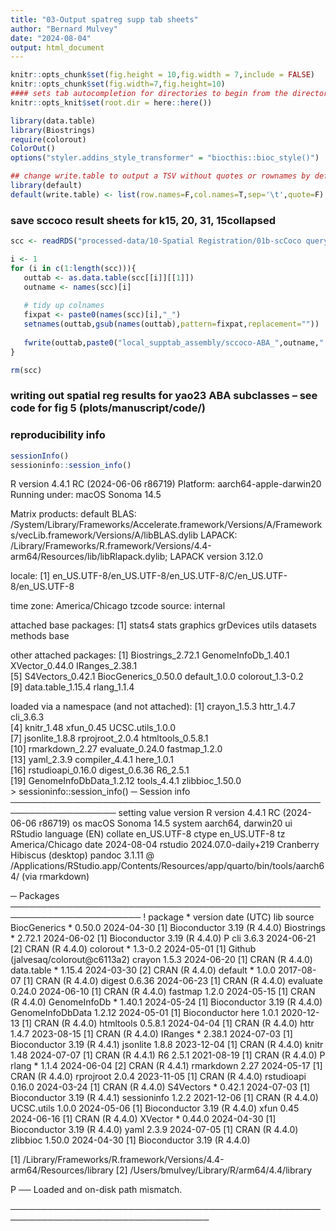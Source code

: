 ```yaml
---
title: "03-Output spatreg supp tab sheets"
author: "Bernard Mulvey"
date: "2024-08-04"
output: html_document
---
```


```r
knitr::opts_chunk$set(fig.height = 10,fig.width = 7,include = FALSE)
knitr::opts_chunk$set(fig.width=7,fig.height=10)
#### sets tab autocompletion for directories to begin from the directory containing the .Rproj session, instead of the script's directory if different
knitr::opts_knit$set(root.dir = here::here())

library(data.table)
library(Biostrings)
require(colorout)
ColorOut()
options("styler.addins_style_transformer" = "biocthis::bioc_style()")

## change write.table to output a TSV without quotes or rownames by default
library(default)
default(write.table) <- list(row.names=F,col.names=T,sep='\t',quote=F)
```

### save sccoco result sheets for k15, 20, 31, 15collapsed
```r
scc <- readRDS("processed-data/10-Spatial Registration/01b-scCoco query of top 150 markers per k15-20-31-collapsedK15 domain in ABA ms hyp CCF areas.RDS")

i <- 1
for (i in c(1:length(scc))){
   outtab <- as.data.table(scc[[i]][[1]])
   outname <- names(scc)[i]
   
   # tidy up colnames
   fixpat <- paste0(names(scc)[i],"_")
   setnames(outtab,gsub(names(outtab),pattern=fixpat,replacement=""))
   
   fwrite(outtab,paste0("local_supptab_assembly/sccoco-ABA_",outname,".txt"),sep='\t',quote=F)
}

rm(scc)

```


### writing out spatial reg results for yao23 ABA subclasses -- see code for fig 5 (plots/manuscript/code/)

### reproducibility info
```r
sessionInfo()
sessioninfo::session_info()
```
R version 4.4.1 RC (2024-06-06 r86719)
Platform: aarch64-apple-darwin20
Running under: macOS Sonoma 14.5

Matrix products: default
BLAS:   /System/Library/Frameworks/Accelerate.framework/Versions/A/Frameworks/vecLib.framework/Versions/A/libBLAS.dylib 
LAPACK: /Library/Frameworks/R.framework/Versions/4.4-arm64/Resources/lib/libRlapack.dylib;  LAPACK version 3.12.0

locale:
[1] en_US.UTF-8/en_US.UTF-8/en_US.UTF-8/C/en_US.UTF-8/en_US.UTF-8

time zone: America/Chicago
tzcode source: internal

attached base packages:
[1] stats4    stats     graphics  grDevices utils     datasets  methods   base     

other attached packages:
 [1] Biostrings_2.72.1   GenomeInfoDb_1.40.1 XVector_0.44.0      IRanges_2.38.1     
 [5] S4Vectors_0.42.1    BiocGenerics_0.50.0 default_1.0.0       colorout_1.3-0.2   
 [9] data.table_1.15.4   rlang_1.1.4        

loaded via a namespace (and not attached):
 [1] crayon_1.5.3            httr_1.4.7              cli_3.6.3              
 [4] knitr_1.48              xfun_0.45               UCSC.utils_1.0.0       
 [7] jsonlite_1.8.8          rprojroot_2.0.4         htmltools_0.5.8.1      
[10] rmarkdown_2.27          evaluate_0.24.0         fastmap_1.2.0          
[13] yaml_2.3.9              compiler_4.4.1          here_1.0.1             
[16] rstudioapi_0.16.0       digest_0.6.36           R6_2.5.1               
[19] GenomeInfoDbData_1.2.12 tools_4.4.1             zlibbioc_1.50.0        
> sessioninfo::session_info()
─ Session info ───────────────────────────────────────────────────────────────────
 setting  value
 version  R version 4.4.1 RC (2024-06-06 r86719)
 os       macOS Sonoma 14.5
 system   aarch64, darwin20
 ui       RStudio
 language (EN)
 collate  en_US.UTF-8
 ctype    en_US.UTF-8
 tz       America/Chicago
 date     2024-08-04
 rstudio  2024.07.0-daily+219 Cranberry Hibiscus (desktop)
 pandoc   3.1.11 @ /Applications/RStudio.app/Contents/Resources/app/quarto/bin/tools/aarch64/ (via rmarkdown)

─ Packages ───────────────────────────────────────────────────────────────────────
 ! package          * version date (UTC) lib source
   BiocGenerics     * 0.50.0  2024-04-30 [1] Bioconductor 3.19 (R 4.4.0)
   Biostrings       * 2.72.1  2024-06-02 [1] Bioconductor 3.19 (R 4.4.0)
 P cli                3.6.3   2024-06-21 [2] CRAN (R 4.4.0)
   colorout         * 1.3-0.2 2024-05-01 [1] Github (jalvesaq/colorout@c6113a2)
   crayon             1.5.3   2024-06-20 [1] CRAN (R 4.4.0)
   data.table       * 1.15.4  2024-03-30 [2] CRAN (R 4.4.0)
   default          * 1.0.0   2017-08-07 [1] CRAN (R 4.4.0)
   digest             0.6.36  2024-06-23 [1] CRAN (R 4.4.0)
   evaluate           0.24.0  2024-06-10 [1] CRAN (R 4.4.0)
   fastmap            1.2.0   2024-05-15 [1] CRAN (R 4.4.0)
   GenomeInfoDb     * 1.40.1  2024-05-24 [1] Bioconductor 3.19 (R 4.4.0)
   GenomeInfoDbData   1.2.12  2024-05-01 [1] Bioconductor
   here               1.0.1   2020-12-13 [1] CRAN (R 4.4.0)
   htmltools          0.5.8.1 2024-04-04 [1] CRAN (R 4.4.0)
   httr               1.4.7   2023-08-15 [1] CRAN (R 4.4.0)
   IRanges          * 2.38.1  2024-07-03 [1] Bioconductor 3.19 (R 4.4.1)
   jsonlite           1.8.8   2023-12-04 [1] CRAN (R 4.4.0)
   knitr              1.48    2024-07-07 [1] CRAN (R 4.4.1)
   R6                 2.5.1   2021-08-19 [1] CRAN (R 4.4.0)
 P rlang            * 1.1.4   2024-06-04 [2] CRAN (R 4.4.1)
   rmarkdown          2.27    2024-05-17 [1] CRAN (R 4.4.0)
   rprojroot          2.0.4   2023-11-05 [1] CRAN (R 4.4.0)
   rstudioapi         0.16.0  2024-03-24 [1] CRAN (R 4.4.0)
   S4Vectors        * 0.42.1  2024-07-03 [1] Bioconductor 3.19 (R 4.4.1)
   sessioninfo        1.2.2   2021-12-06 [1] CRAN (R 4.4.0)
   UCSC.utils         1.0.0   2024-05-06 [1] Bioconductor 3.19 (R 4.4.0)
   xfun               0.45    2024-06-16 [1] CRAN (R 4.4.0)
   XVector          * 0.44.0  2024-04-30 [1] Bioconductor 3.19 (R 4.4.0)
   yaml               2.3.9   2024-07-05 [1] CRAN (R 4.4.0)
   zlibbioc           1.50.0  2024-04-30 [1] Bioconductor 3.19 (R 4.4.0)

 [1] /Library/Frameworks/R.framework/Versions/4.4-arm64/Resources/library
 [2] /Users/bmulvey/Library/R/arm64/4.4/library

 P ── Loaded and on-disk path mismatch.

──────────────────────────────────────────────────────────────────────────────────
